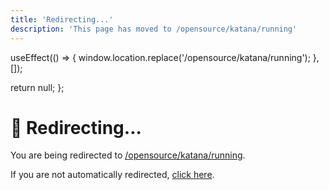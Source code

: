 ```yaml
---
title: 'Redirecting...'
description: 'This page has moved to /opensource/katana/running'
---
```



  useEffect(() => {
    window.location.replace('/opensource/katana/running');
  }, []);
  
  return null;
};

<RedirectComponent />

# 🔄 Redirecting...

You are being redirected to [/opensource/katana/running](/opensource/katana/running).

If you are not automatically redirected, [click here](/opensource/katana/running).

<script dangerouslySetInnerHTML={{
  __html: `
    setTimeout(function() {
      if (typeof window !== 'undefined') {
        window.location.href = '/opensource/katana/running';
      }
    }, 100);
  `
}} />